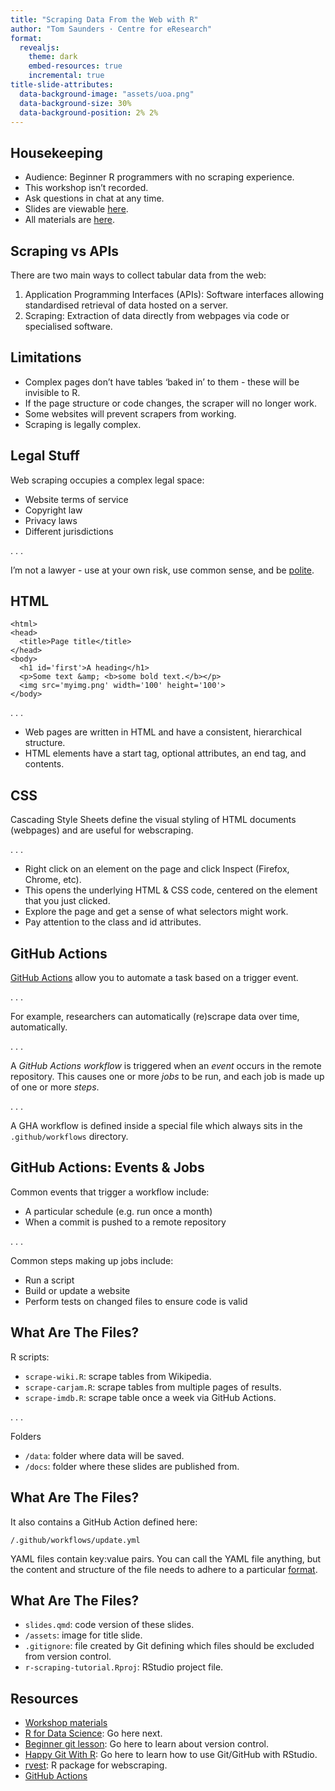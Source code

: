 ```yaml
---
title: "Scraping Data From the Web with R"
author: "Tom Saunders · Centre for eResearch"
format:
  revealjs:
    theme: dark
    embed-resources: true
    incremental: true
title-slide-attributes: 
  data-background-image: "assets/uoa.png"
  data-background-size: 30%
  data-background-position: 2% 2%
---
```


## Housekeeping {header=false}

- Audience: Beginner R programmers with no scraping experience.
- This workshop isn't recorded.
- Ask questions in chat at any time.
- Slides are viewable [here](https://tesaunders.github.io/scraping-tutorial/).
- All materials are [here](https://github.com/tesaunders/scraping-tutorial).

## Scraping vs APIs

There are two main ways to collect tabular data from the web:

1. Application Programming Interfaces (APIs): Software interfaces allowing standardised retrieval of data hosted on a server.
2. Scraping: Extraction of data directly from webpages via code or specialised software.

## Limitations

- Complex pages don't have tables 'baked in' to them - these will be invisible to R.
- If the page structure or code changes, the scraper will no longer work.
- Some websites will prevent scrapers from working.
- Scraping is legally complex.

## Legal Stuff

Web scraping occupies a complex legal space:

- Website terms of service
- Copyright law
- Privacy laws
- Different jurisdictions

. . .

I'm not a lawyer - use at your own risk, use common sense, and be [polite](https://dmi3kno.github.io/polite/).

## HTML

```
<html>
<head>
  <title>Page title</title>
</head>
<body>
  <h1 id='first'>A heading</h1>
  <p>Some text &amp; <b>some bold text.</b></p>
  <img src='myimg.png' width='100' height='100'>
</body>
```
. . .

- Web pages are written in HTML and have a consistent, hierarchical structure.
- HTML elements have a start tag, optional attributes, an end tag, and contents.

## CSS

Cascading Style Sheets define the visual styling of HTML documents (webpages) and are useful for webscraping.

. . .

- Right click on an element on the page and click Inspect (Firefox, Chrome, etc). 
- This opens the underlying HTML & CSS code, centered on the element that you just clicked. 
- Explore the page and get a sense of what selectors might work. 
- Pay attention to the class and id attributes.

## GitHub Actions

[GitHub Actions](https://docs.github.com/en/actions/about-github-actions/understanding-github-actions) allow you to automate a task based on a trigger event.

. . .

For example, researchers can automatically (re)scrape data over time, automatically.

. . .

A *GitHub Actions workflow* is triggered when an *event* occurs in the remote repository. This causes one or more *jobs* to be run, and each job is made up of one or more *steps*.

. . .

A GHA workflow is defined inside a special file which always sits in the `.github/workflows` directory. 

## GitHub Actions: Events & Jobs

Common events that trigger a workflow include:

- A particular schedule (e.g. run once a month)
- When a commit is pushed to a remote repository

. . .

Common steps making up jobs include:

- Run a script
- Build or update a website
- Perform tests on changed files to ensure code is valid

## What Are The Files?

R scripts: 

- `scrape-wiki.R`: scrape tables from Wikipedia.
- `scrape-carjam.R`: scrape tables from multiple pages of results.
- `scrape-imdb.R`: scrape table once a week via GitHub Actions.

. . .

Folders 

- `/data`: folder where data will be saved.
- `/docs`: folder where these slides are published from.

## What Are The Files?

It also contains a GitHub Action defined here:

`/.github/workflows/update.yml`

YAML files contain key:value pairs. You can call the YAML file anything, but the content and structure of the file needs to adhere to a particular [format](https://docs.github.com/en/actions/writing-workflows/workflow-syntax-for-github-actions). 

## What Are The Files?

- `slides.qmd`: code version of these slides.
- `/assets`: image for title slide.
- `.gitignore`: file created by Git defining which files should be excluded from version control.
- `r-scraping-tutorial.Rproj`: RStudio project file.

## Resources

- [Workshop materials](https://github.com/tesaunders/r-scraping-tutorial)
- [R for Data Science](https://r4ds.hadley.nz/webscraping.html): Go here next.
- [Beginner git lesson](https://uoa-eresearch.github.io/git-novice/): Go here to learn about version control.
- [Happy Git With R](https://happygitwithr.com/): Go here to learn how to use Git/GitHub with RStudio.
- [rvest](https://rvest.tidyverse.org/): R package for webscraping.
- [GitHub Actions](https://docs.github.com/en/actions/about-github-actions/understanding-github-actions)